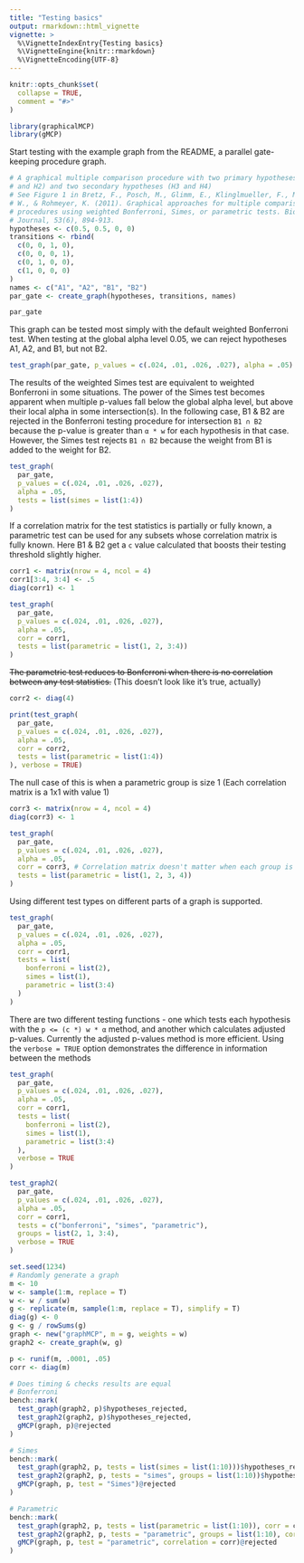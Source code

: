 ```yaml
---
title: "Testing basics"
output: rmarkdown::html_vignette
vignette: >
  %\VignetteIndexEntry{Testing basics}
  %\VignetteEngine{knitr::rmarkdown}
  %\VignetteEncoding{UTF-8}
---
```


```r
knitr::opts_chunk$set(
  collapse = TRUE,
  comment = "#>"
)
```

```r
library(graphicalMCP)
library(gMCP)
```

Start testing with the example graph from the README, a parallel gate-keeping procedure graph.

```r
# A graphical multiple comparison procedure with two primary hypotheses (H1
# and H2) and two secondary hypotheses (H3 and H4)
# See Figure 1 in Bretz, F., Posch, M., Glimm, E., Klinglmueller, F., Maurer,
# W., & Rohmeyer, K. (2011). Graphical approaches for multiple comparison
# procedures using weighted Bonferroni, Simes, or parametric tests. Biometrical
# Journal, 53(6), 894-913.
hypotheses <- c(0.5, 0.5, 0, 0)
transitions <- rbind(
  c(0, 0, 1, 0),
  c(0, 0, 0, 1),
  c(0, 1, 0, 0),
  c(1, 0, 0, 0)
)
names <- c("A1", "A2", "B1", "B2")
par_gate <- create_graph(hypotheses, transitions, names)

par_gate
```

This graph can be tested most simply with the default weighted Bonferroni test. When testing at the global alpha level 0.05, we can reject hypotheses A1, A2, and B1, but not B2.

```r
test_graph(par_gate, p_values = c(.024, .01, .026, .027), alpha = .05)
```

The results of the weighted Simes test are equivalent to weighted Bonferroni in some situations. The power of the Simes test becomes apparent when multiple p-values fall below the global alpha level, but above their local alpha in some intersection(s). In the following case, B1 & B2 are rejected in the Bonferroni testing procedure for intersection `B1 ∩ B2` because the p-value is greater than `α * w` for each hypothesis in that case. However, the Simes test rejects `B1 ∩ B2` because the weight from B1 is added to the weight for B2.

```r
test_graph(
  par_gate,
  p_values = c(.024, .01, .026, .027),
  alpha = .05,
  tests = list(simes = list(1:4))
)
```

If a correlation matrix for the test statistics is partially or fully known, a parametric test can be used for any subsets whose correlation matrix is fully known. Here B1 & B2 get a `c` value calculated that boosts their testing threshold slightly higher. 

```r
corr1 <- matrix(nrow = 4, ncol = 4)
corr1[3:4, 3:4] <- .5
diag(corr1) <- 1

test_graph(
  par_gate,
  p_values = c(.024, .01, .026, .027),
  alpha = .05,
  corr = corr1,
  tests = list(parametric = list(1, 2, 3:4))
)
```

 ~~The parametric test reduces to Bonferroni when there is no correlation between any test statistics.~~ (This doesn't look like it's true, actually)

```r
corr2 <- diag(4)

print(test_graph(
  par_gate,
  p_values = c(.024, .01, .026, .027),
  alpha = .05,
  corr = corr2,
  tests = list(parametric = list(1:4))
), verbose = TRUE)
```

The null case of this is when a parametric group is size 1 (Each correlation matrix is a 1x1 with value 1)

```r
corr3 <- matrix(nrow = 4, ncol = 4)
diag(corr3) <- 1

test_graph(
  par_gate,
  p_values = c(.024, .01, .026, .027),
  alpha = .05,
  corr = corr3, # Correlation matrix doesn't matter when each group is size 1
  tests = list(parametric = list(1, 2, 3, 4))
)
```

Using different test types on different parts of a graph is supported.

```r
test_graph(
  par_gate,
  p_values = c(.024, .01, .026, .027),
  alpha = .05,
  corr = corr1,
  tests = list(
    bonferroni = list(2),
    simes = list(1),
    parametric = list(3:4)
  )
)
```

There are two different testing functions - one which tests each hypothesis with the `p <= (c *) w * α` method, and another which calculates adjusted p-values. Currently the adjusted p-values method is more efficient. Using the `verbose = TRUE` option demonstrates the difference in information between the methods

```r
test_graph(
  par_gate,
  p_values = c(.024, .01, .026, .027),
  alpha = .05,
  corr = corr1,
  tests = list(
    bonferroni = list(2),
    simes = list(1),
    parametric = list(3:4)
  ),
  verbose = TRUE
)

test_graph2(
  par_gate,
  p_values = c(.024, .01, .026, .027),
  alpha = .05,
  corr = corr1,
  tests = c("bonferroni", "simes", "parametric"),
  groups = list(2, 1, 3:4),
  verbose = TRUE
)
```



```r
set.seed(1234)
# Randomly generate a graph
m <- 10
w <- sample(1:m, replace = T)
w <- w / sum(w)
g <- replicate(m, sample(1:m, replace = T), simplify = T)
diag(g) <- 0
g <- g / rowSums(g)
graph <- new("graphMCP", m = g, weights = w)
graph2 <- create_graph(w, g)

p <- runif(m, .0001, .05)
corr <- diag(m)

# Does timing & checks results are equal
# Bonferroni
bench::mark(
  test_graph(graph2, p)$hypotheses_rejected,
  test_graph2(graph2, p)$hypotheses_rejected,
  gMCP(graph, p)@rejected
)

# Simes
bench::mark(
  test_graph(graph2, p, tests = list(simes = list(1:10)))$hypotheses_rejected,
  test_graph2(graph2, p, tests = "simes", groups = list(1:10))$hypotheses_rejected,
  gMCP(graph, p, test = "Simes")@rejected
)

# Parametric
bench::mark(
  test_graph(graph2, p, tests = list(parametric = list(1:10)), corr = corr)$hypotheses_rejected,
  test_graph2(graph2, p, tests = "parametric", groups = list(1:10), corr = corr)$hypotheses_rejected,
  gMCP(graph, p, test = "parametric", correlation = corr)@rejected
)
```






